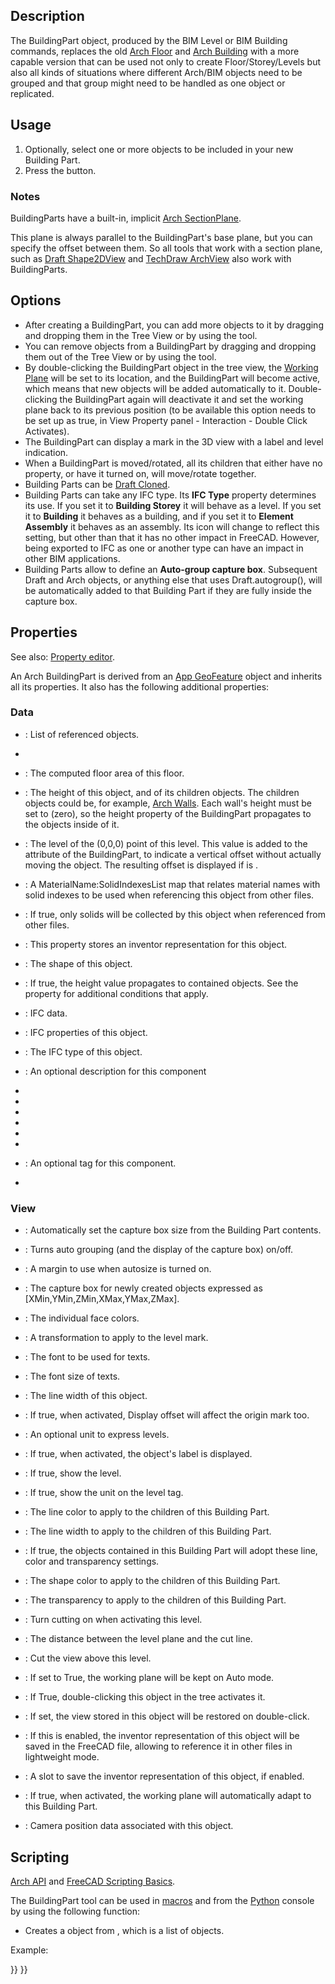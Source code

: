 <languages/>

{{Docnav
|
|
|[[Arch_Workbench|Arch]]
|IconL=
|IconR=
|IconC=Workbench_Arch.svg
}}

{{VeryImportantMessage|THIS COMMAND IS OBSOLETE<br>
It is not available in {{VersionPlus|1.0}}. Use [[Arch_Floor|Arch Floor]] instead.}}

{{GuiCommand
|Name=Arch BuildingPart
|MenuLocation=Arch → BuildingPart, 3D/BIM → Level
|Workbenches=[[Arch_Workbench|Arch]]
|Version=0.18
|SeeAlso=[[Arch_Building|Arch Building]], [[Arch_Site|Arch Site]]
}}

==Description==

The BuildingPart object, produced by the BIM Level or BIM Building commands, replaces the old [[Arch_Floor|Arch Floor]] and [[Arch_Building|Arch Building]] with a more capable version that can be used not only to create Floor/Storey/Levels but also all kinds of situations where different Arch/BIM objects need to be grouped and that group might need to be handled as one object or replicated.

==Usage==

# Optionally, select one or more objects to be included in your new Building Part.
# Press the {{Button|[[Image:Arch BuildingPart.svg|16px]] [[Arch_BuildingPart|Arch BuildingPart]]}} button.

=== Notes ===

BuildingParts have a built-in, implicit [[Arch_SectionPlane|Arch SectionPlane]].

This plane is always parallel to the BuildingPart's base plane, but you can specify the offset between them. So all tools that work with a section plane, such as [[Draft_Shape2DView|Draft Shape2DView]] and [[TechDraw_ArchView|TechDraw ArchView]] also work with BuildingParts.

==Options==

* After creating a BuildingPart, you can add more objects to it by dragging and dropping them in the Tree View or by using the {{Button|[[Image:Arch Add.svg|16px]] [[Arch_Add|Arch Add]]}} tool.
* You can remove objects from a BuildingPart by dragging and dropping them out of the Tree View or by using the {{Button|[[Image:Arch Remove.svg|16px]] [[Arch_Remove|Arch Remove]]}} tool.
* By double-clicking the BuildingPart object in the tree view, the [[Draft_SelectPlane|Working Plane]] will be set to its location, and the BuildingPart will become active, which means that new objects will be added automatically to it. Double-clicking the BuildingPart again will deactivate it and set the working plane back to its previous position (to be available this option needs to be set up as true, in View Property panel - Interaction - Double Click Activates).
* The BuildingPart can display a mark in the 3D view with a label and level indication.
* When a BuildingPart is moved/rotated, all its children that either have no {{PropertyData|Move With Host}} property, or have it turned on, will move/rotate together.
* Building Parts can be [[Draft Clone|Draft Clone]]d.
* Building Parts can take any IFC type. Its '''IFC Type''' property determines its use. If you set it to '''Building Storey''' it will behave as a level. If you set it to '''Building''' it behaves as a building, and if you set it to '''Element Assembly''' it behaves as an assembly. Its icon will change to reflect this setting, but other than that it has no other impact in FreeCAD. However, being exported to IFC as one or another type can have an impact in other BIM applications.
* Building Parts allow to define an '''Auto-group capture box'''. Subsequent Draft and Arch objects, or anything else that uses Draft.autogroup(), will be automatically added to that Building Part if they are fully inside the capture box. {{Version|0.20}}

==Properties==

See also: [[Property_editor|Property editor]].

An Arch BuildingPart is derived from an [[App_GeoFeature|App GeoFeature]] object and inherits all its properties. It also has the following additional properties:

===Data===

{{TitleProperty|Base}}

* {{PropertyData|Group|LinkList}}: List of referenced objects.
* {{PropertyData|_ Group Touched|Bool|Hidden}}

{{TitleProperty|Building Part}}

* {{PropertyData|Area|Area}}: The computed floor area of this floor.
* {{PropertyData|Height|Length}}: The height of this object, and of its children objects. The children objects could be, for example, [[Arch Wall|Arch Walls]]. Each wall's height must be set to {{incode|0}} (zero), so the height property of the BuildingPart propagates to the objects inside of it.
* {{PropertyData|Level Offset|Length}}: The level of the (0,0,0) point of this level. This value is added to the {{incode|Placement.Base.z}} attribute of the BuildingPart, to indicate a vertical offset without actually moving the object. The resulting offset is displayed if {{PropertyView|Show Level}} is {{TRUE}}.
* {{PropertyData|Materials Table|Map|Hidden}}: A MaterialName:SolidIndexesList map that relates material names with solid indexes to be used when referencing this object from other files.
* {{PropertyData|Only Solids|Bool}}: If true, only solids will be collected by this object when referenced from other files.
* {{PropertyData|Saved Inventor|FileIncluded|Hidden}}: This property stores an inventor representation for this object.
* {{PropertyData|Shape|PartShape|Hidden}}: The shape of this object.

{{TitleProperty|Children}}

* {{PropertyData|Height Propagate|Bool}}: If true, the height value propagates to contained objects. See the {{PropertyData|Height}} property for additional conditions that apply.

{{TitleProperty|IFC}}

* {{PropertyData|Ifc Data|Map|Hidden}}: IFC data.
* {{PropertyData|Ifc Properties|Map|Hidden}}: IFC properties of this object.
* {{PropertyData|Ifc Type|Enumeration}}: The IFC type of this object.

{{TitleProperty|IFC Attributes}}

* {{PropertyData|Description|String}}: An optional description for this component
* {{PropertyData|Global Id|String}}
* {{PropertyData|Object Type|String}}
* {{PropertyData|Overall Height|Length}}
* {{PropertyData|Overall Width|Length}}
* {{PropertyData|Partitioning Type|Enumeration}}
* {{PropertyData|Predefined Type|Enumeration}}
* {{PropertyData|Tag|String}}: An optional tag for this component.
* {{PropertyData|User Defined Partitioning Type|String}}

===View===

{{TitleProperty|Auto Group}}

* {{PropertyView|Autogroup Autosize|Bool}}: Automatically set the capture box size from the Building Part contents. {{Version|0.20}}
* {{PropertyView|Autogroup Box|Bool}}: Turns auto grouping (and the display of the capture box) on/off. {{Version|0.20}}
* {{PropertyView|Autogroup Margin|Length}}: A margin to use when autosize is turned on. {{Version|0.20}}
* {{PropertyView|Autogroup Size|IntegerList}}: The capture box for newly created objects expressed as [XMin,YMin,ZMin,XMax,YMax,ZMax]. {{Version|0.20}}

{{TitleProperty|Building Part}}

* {{PropertyView|Diffuse Color|ColorList|Hidden}}: The individual face colors.
* {{PropertyView|Display Offset|Placement}}: A transformation to apply to the level mark.
* {{PropertyView|Font Name|Font}}: The font to be used for texts.
* {{PropertyView|Font Size|Length}}: The font size of texts.
* {{PropertyView|Line Width|Float}}: The line width of this object.
* {{PropertyView|Origin Offset|Bool}}: If true, when activated, Display offset will affect the origin mark too.
* {{PropertyView|Override Unit|String}}: An optional unit to express levels.
* {{PropertyView|Show Label|Bool}}: If true, when activated, the object's label is displayed.
* {{PropertyView|Show Level|Bool}}: If true, show the level.
* {{PropertyView|Show Unit|Bool}}: If true, show the unit on the level tag.

{{TitleProperty|Children}}

* {{PropertyView|Children Line Color|Color}}: The line color to apply to the children of this Building Part.
* {{PropertyView|Children Line Width|Float}}: The line width to apply to the children of this Building Part.
* {{PropertyView|Children Override|Bool}}: If true, the objects contained in this Building Part will adopt these line, color and transparency settings.
* {{PropertyView|Children Shape Color|Color}}: The shape color to apply to the children of this Building Part.
* {{PropertyView|Children Transparency|Percent}}: The transparency to apply to the children of this Building Part.

{{TitleProperty|Clip}}

* {{PropertyView|Auto Cut View|Bool}}: Turn cutting on when activating this level.
* {{PropertyView|Cut Margin|Length}}: The distance between the level plane and the cut line.
* {{PropertyView|Cut View|Bool}}: Cut the view above this level.

{{TitleProperty|Interactions}}

* {{PropertyView|Auto Working Plane|Bool}}: If set to True, the working plane will be kept on Auto mode.
* {{PropertyView|Double Click Activates|Bool}}: If True, double-clicking this object in the tree activates it.
* {{PropertyView|Restore View|Bool}}: If set, the view stored in this object will be restored on double-click.
* {{PropertyView|Save Inventor|Bool}}: If this is enabled, the inventor representation of this object will be saved in the FreeCAD file, allowing to reference it in other files in lightweight mode.
* {{PropertyView|Saved Inventor|FileIncluded|Hidden}}: A slot to save the inventor representation of this object, if enabled.
* {{PropertyView|Set Working Plane|Bool}}: If true, when activated, the working plane will automatically adapt to this Building Part.
* {{PropertyView|View Data|FloatList|Hidden}}: Camera position data associated with this object.

==Scripting==

{{Emphasis|See also:}} [[Arch_API|Arch API]] and [[FreeCAD_Scripting_Basics|FreeCAD Scripting Basics]].

The BuildingPart tool can be used in [[Macros|macros]] and from the [[Python|Python]] console by using the following function:

{{Code|code=
BuildingPart = makeBuildingPart(objectslist=None)
}}

* Creates a {{incode|BuildingPart}} object from {{incode|objectslist}}, which is a list of objects.

Example:
{{Code|code=
import FreeCAD, Draft, Arch

p1 = FreeCAD.Vector(0, 0, 0)
p2 = FreeCAD.Vector(2000, 0, 0)
baseline = Draft.makeLine(p1, p2)
baseline2 = Draft.makeLine(p1, -1*p2)

Wall1 = Arch.makeWall(baseline, length=None, width=150, height=2000)
Wall2 = Arch.makeWall(baseline2, length=None, width=150, height=1800)
FreeCAD.ActiveDocument.recompute()

BuildingPart = Arch.makeBuildingPart([Wall1, Wall2])

Floor = Arch.makeFloor([BuildingPart])
Building = Arch.makeBuilding([Floor])
Site = Arch.makeSite(Building)
FreeCAD.ActiveDocument.recompute()
}}


{{Docnav
|
|
|[[Arch_Workbench|Arch]]
|IconL=
|IconR=
|IconC=Workbench_Arch.svg
}}

{{BIM_Tools_navi{{#translation:}}}}
{{Userdocnavi{{#translation:}}}}